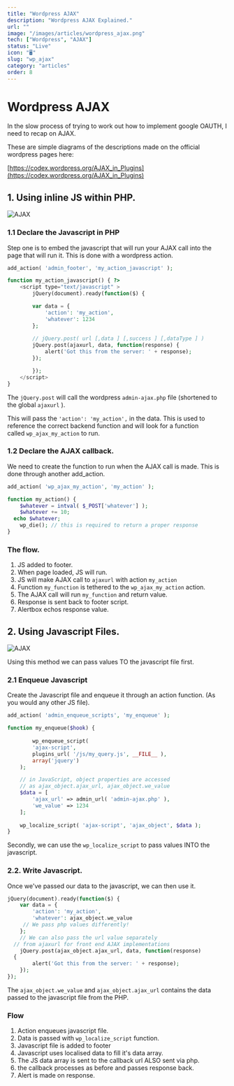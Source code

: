 ```yaml
---
title: "Wordpress AJAX"
description: "Wordpress AJAX Explained."
url: ""
image: "/images/articles/wordpress_ajax.png"
tech: ["Wordpress", "AJAX"]
status: "Live"
icon: "🖥️"
slug: "wp_ajax"
category: "articles"
order: 8
---
```


# Wordpress AJAX

In the slow process of trying to work out how to implement google OAUTH, I need to recap on AJAX.

These are simple diagrams of the descriptions made on the official wordpress pages here:

[https://codex.wordpress.org/AJAX_in_Plugins](https://codex.wordpress.org/AJAX_in_Plugins)

## **1. Using inline JS within PHP.**

![AJAX](/images/articles/AJAX.jpg)

### **1.1 Declare the Javascript in PHP**

Step one is to embed the javascript that will run your AJAX call into the page that will run it. This is done with a wordpress action.

```php
add_action( 'admin_footer', 'my_action_javascript' );

function my_action_javascript() { ?>
	<script type="text/javascript" >
		jQuery(document).ready(function($) {

		var data = {
			'action': 'my_action',
			'whatever': 1234
		};
	
		// jQuery.post( url [,data ] [,success ] [,dataType ] )
		jQuery.post(ajaxurl, data, function(response) {
			alert('Got this from the server: ' + response);
		});

		});
	</script>
}
```

The `jQuery.post` will call the wordpress `admin-ajax.php` file (shortened to the global `ajaxurl` ).

This will pass the `'action': 'my_action',` in the data. This is used to reference the correct backend function and will look for a function called `wp_ajax_my_action` to run.

### **1.2 Declare the AJAX callback.**

We need to create the function to run when the AJAX call is made. This is done through another add_action.

```php
add_action( 'wp_ajax_my_action', 'my_action' );

function my_action() {
	$whatever = intval( $_POST['whatever'] );
	$whatever += 10;
  echo $whatever;
	wp_die(); // this is required to return a proper response
}
```

### **The flow.**

1.  JS added to footer.
2.  When page loaded, JS will run.
3.  JS will make AJAX call to `ajaxurl` with action `my_action`
4.  Function `my_function` is tethered to the `wp_ajax_my_action` action.
5.  The AJAX call will run `my_function` and return value.
6.  Response is sent back to footer script.
7.  Alertbox echos response value.

## **2. Using Javascript Files.**

![AJAX](/images/articles/AJAX2.jpg)

Using this method we can pass values TO the javascript file first.

### **2.1 Enqueue Javascript**

Create the Javascript file and enqueue it through an action function. (As you would any other JS file).

```php
add_action( 'admin_enqueue_scripts', 'my_enqueue' );

function my_enqueue($hook) {
    
		wp_enqueue_script( 
    	'ajax-script', 
    	plugins_url( '/js/my_query.js', __FILE__ ),
    	array('jquery') 
  	);

    // in JavaScript, object properties are accessed 
  	// as ajax_object.ajax_url, ajax_object.we_value
    $data = [
        'ajax_url' => admin_url( 'admin-ajax.php' ), 
        'we_value' => 1234 
    ];
  
	wp_localize_script( 'ajax-script', 'ajax_object', $data );
}
```

Secondly, we can use the `wp_localize_script` to pass values INTO the javascript.

### **2.2. Write Javascript.**

Once we've passed our data to the javascript, we can then use it.

```php
jQuery(document).ready(function($) {
	var data = {
		'action': 'my_action',
		'whatever': ajax_object.we_value      
     // We pass php values differently!
	};
	// We can also pass the url value separately 
  // from ajaxurl for front end AJAX implementations
	jQuery.post(ajax_object.ajax_url, data, function(response)
  {
		alert('Got this from the server: ' + response);
	});
});
```

The `ajax_object.we_value` and `ajax_object.ajax_url` contains the data passed to the javascript file from the PHP.

### **Flow**

1.  Action enqueues javascript file.
2.  Data is passed with `wp_localize_script` function.
3.  Javascript file is added to footer
4.  Javascript uses localised data to fill it's data array.
5.  The JS data array is sent to the callback url ALSO sent via php.
6.  the callback processes as before and passes response back.
7.  Alert is made on response.